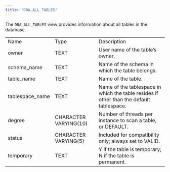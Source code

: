 ```yaml
---
title: "DBA_ALL_TABLES"
---
```


<div id="dba_all_tables" class="registered_link"></div>


The `DBA_ALL_TABLES` view provides information about all tables in the database.

|                  |                       |                                                                                         |
| ---------------- | --------------------- | --------------------------------------------------------------------------------------- |
| Name             | Type                  | Description                                                                             |
| owner            | TEXT                  | User name of the table’s owner.                                                         |
| schema_name     | TEXT                  | Name of the schema in which the table belongs.                                          |
| table_name      | TEXT                  | Name of the table.                                                                      |
| tablespace_name | TEXT                  | Name of the tablespace in which the table resides if other than the default tablespace. |
| degree           | CHARACTER VARYING(10) | Number of threads per instance to scan a table, or DEFAULT.                             |
| status           | CHARACTER VARYING(5)  | Included for compatibility only; always set to VALID.                                   |
| temporary        | TEXT                  | Y if the table is temporary; N if the table is permanent.                               |

